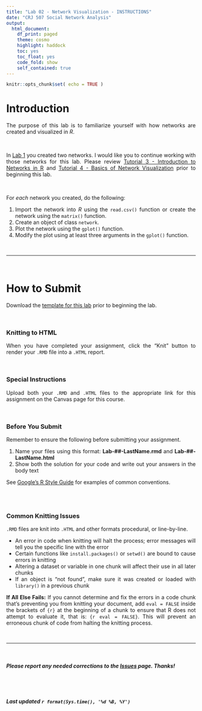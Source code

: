 ```yaml
---
title: "Lab 02 - Network Visualization - INSTRUCTIONS"
date: "CRJ 507 Social Network Analysis"
output: 
  html_document:
    df_print: paged
    theme: cosmo
    highlight: haddock
    toc: yes
    toc_float: yes
    code_fold: show
    self_contained: true
---
```


<style>
body {
text-align: justify}
</style>


```r
knitr::opts_chunk$set( echo = TRUE )
```


# Introduction

The purpose of this lab is to familiarize yourself with how networks are created and visualized in *R*.  

<br>

In [Lab 1](../labs/lab-01-instructions.html) you created two networks. I would like you to continue working with those networks for this lab. Please review [Tutorial 3 - Introduction to Networks in R](../tutorials/tutorial-03-network-data.html) and [Tutorial 4 - Basics of Network Visualization](../tutorials/tutorial-04-visualization.html) prior to beginning this lab.    

<br>

For *each* network you created, do the following:  

1. Import the network into *R* using the `read.csv()` function or create the network using the `matrix()` function.
2. Create an object of class `network`. 
3. Plot the network using the `gplot()` function.    
4. Modify the plot using at least three arguments in the `gplot()` function.  

<br>

____

<br>

# How to Submit

Download the [template for this lab](../labs/templates/lab-02-LastName.zip?raw=true) prior to beginning the lab. 

<br>

### Knitting to HTML

When you have completed your assignment, click the "Knit" button to render your `.RMD` file into a `.HTML` report.

<br>

### Special Instructions

Upload both your `.RMD` and `.HTML` files to the appropriate link for this assignment on the Canvas page for this course.

<br>

### Before You Submit

Remember to ensure the following before submitting your assignment.

1. Name your files using this format: **Lab-##-LastName.rmd** and **Lab-##-LastName.html**
2. Show both the solution for your code and write out your answers in the body text 

See [Google's R Style Guide](https://google.github.io/styleguide/Rguide.xml) for examples of common conventions.

<br>
<br>

### Common Knitting Issues

`.RMD` files are knit into `.HTML` and other formats procedural, or line-by-line.

* An error in code when knitting will halt the process; error messages will tell you the specific line with the error
* Certain functions like `install.packages()` or `setwd()` are bound to cause errors in knitting 
* Altering a dataset or variable in one chunk will affect their use in all later chunks
* If an object is "not found", make sure it was created or loaded with `library()` in a previous chunk

**If All Else Fails:** If you cannot determine and fix the errors in a code chunk that's preventing you from knitting your document, add `eval = FALSE` inside the brackets of `{r}` at the beginning of a chunk to ensure that R does not attempt to evaluate it, that is: `{r eval = FALSE}`. This will prevent an erroneous chunk of code from halting the knitting process.  

<br>

----

<br>

##### ***Please*** report any needed corrections to the [Issues](https://github.com/Watts-College/crj-507-template/issues) page. Thanks!

<br>
<br>

###### ***Last updated `r format(Sys.time(), '%d %B, %Y')`***